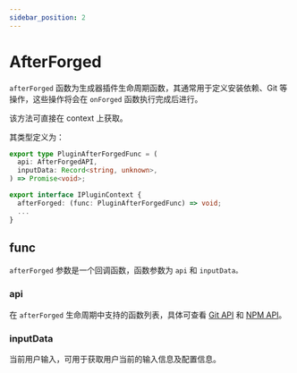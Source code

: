 ```yaml
---
sidebar_position: 2
---
```


# AfterForged

`afterForged` 函数为生成器插件生命周期函数，其通常用于定义安装依赖、Git 等操作，这些操作将会在 `onForged` 函数执行完成后进行。

该方法可直接在 context 上获取。

其类型定义为：

```ts
export type PluginAfterForgedFunc = (
  api: AfterForgedAPI,
  inputData: Record<string, unknown>,
) => Promise<void>;

export interface IPluginContext {
  afterForged: (func: PluginAfterForgedFunc) => void;
  ...
}
```

## func

`afterForged` 参数是一个回调函数，函数参数为 `api` 和 `inputData。`

### api

在 `afterForged` 生命周期中支持的函数列表，具体可查看 [Git API](/guides/topic-detail/generator/plugin/api/git/isInGitRepo) 和 [NPM API](/guides/topic-detail/generator/plugin/api/npm/install)。

### inputData

当前用户输入，可用于获取用户当前的输入信息及配置信息。
